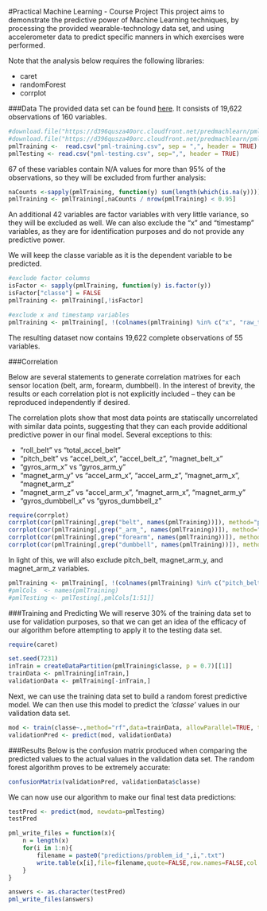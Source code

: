 #Practical Machine Learning - Course Project 
This project aims to demonstrate the predictive power of Machine Learning techniques, by processing the provided wearable-technology data set, and using accelerometer data to predict specific manners in which exercises were performed.  

Note that the analysis below requires the following libraries: 

- caret
- randomForest
- corrplot


###Data 
The provided data set can be found [here](http://groupware.les.inf.puc-rio.br/har).  It consists of 19,622 observations of 160 variables.  

```r
#download.file("https://d396qusza40orc.cloudfront.net/predmachlearn/pml-training.csv","pml-training.csv")
#download.file("https://d396qusza40orc.cloudfront.net/predmachlearn/pml-testing.csv","pml-testing.csv")
pmlTraining <-  read.csv("pml-training.csv", sep = ",", header = TRUE)
pmlTesting <- read.csv("pml-testing.csv", sep=",", header = TRUE)
```

67 of these variables contain N/A values for more than 95% of the observations, so they will be excluded from further analysis:  
```r
naCounts <-sapply(pmlTraining, function(y) sum(length(which(is.na(y)))))
pmlTraining <- pmlTraining[,naCounts / nrow(pmlTraining) < 0.95]
```

An additional 42 variables are factor variables with very little variance, so they will be excluded as well.  We can also exclude the "x" and "timestamp" variables, as they are for identification purposes and do not provide any predictive power. 

We will keep the classe variable as it is the dependent variable to be predicted. 

```r
#exclude factor columns
isFactor <- sapply(pmlTraining, function(y) is.factor(y))
isFactor["classe"] = FALSE
pmlTraining <- pmlTraining[,!isFactor]

#exclude x and timestamp variables
pmlTraining <- pmlTraining[, !(colnames(pmlTraining) %in% c("x", "raw_timestamp_part_1", "raw_timestamp_part_2"))]
```

The resulting dataset now contains 19,622 complete observations of 55 variables.

###Correlation

Below are several statements to generate correlation matrixes for each sensor location (belt, arm, forearm, dumbbell).  In the interest of brevity, the results or each correlation plot is not explicitly included -- they can be reproduced independently if desired.   

The correlation plots show that most data points are statiscally uncorrelated with similar data points, suggesting that they can each provide additional predictive power in our final model.  Several exceptions to this: 

- "roll\_belt" vs "total\_accel\_belt"
- "pitch\_belt" vs "accel\_belt\_x", "accel\_belt\_z", "magnet\_belt\_x"
- "gyros\_arm\_x" vs "gyros\_arm\_y"
- "magnet\_arm\_y" vs "accel\_arm\_x", "accel\_arm\_z", "magnet\_arm\_x", "magnet\_arm\_z"
- "magnet\_arm\_z" vs "accel\_arm\_x", "magnet\_arm\_x", "magnet\_arm\_y"
- "gyros\_dumbbell\_x" vs "gyros\_dumbbell\_z"

```r
require(corrplot)
corrplot(cor(pmlTraining[,grep("belt", names(pmlTraining))]), method="pie")
corrplot(cor(pmlTraining[,grep("_arm_", names(pmlTraining))]), method="pie")
corrplot(cor(pmlTraining[,grep("forearm", names(pmlTraining))]), method="pie")
corrplot(cor(pmlTraining[,grep("dumbbell", names(pmlTraining))]), method="pie")
```

In light of this, we will also exclude pitch\_belt, magnet\_arm\_y, and magnet\_arm\_z variables. 

```r
pmlTraining <- pmlTraining[, !(colnames(pmlTraining) %in% c("pitch_belt", "magnet_arm_y", "magnet_arm_z"))]
#pmlCols  <- names(pmlTraining)
#pmlTesting <- pmlTesting[,pmlCols[1:51]]
```


###Training and Predicting
We will reserve 30% of the training data set to use for validation purposes, so that we can get an idea of the efficacy of our algorithm before attempting to apply it to the testing data set.  

```r
require(caret)
```

```r
set.seed(7231)
inTrain = createDataPartition(pmlTraining$classe, p = 0.7)[[1]]
trainData <- pmlTraining[inTrain,]
validationData <- pmlTraining[-inTrain,]
```

Next, we can use the training data set to build a random forest predictive model.  We can then use this model to predict the *'classe'* values in our validation data set.  

```r
mod <- train(classe~.,method="rf",data=trainData, allowParallel=TRUE, trControl = trainControl(method = "cv", number = 3), preProcess="pca")
validationPred <- predict(mod, validationData)
```

###Results 
Below is the confusion matrix produced when comparing the predicted values to the actual values in the validation data set.  The random forest algorithm proves to be extremely accurate: 

```r
confusionMatrix(validationPred, validationData$classe)
```

We can now use our algorithm to make our final test data predictions:
```r
testPred <- predict(mod, newdata=pmlTesting)
testPred
```

```r
pml_write_files = function(x){
    n = length(x)
    for(i in 1:n){
        filename = paste0("predictions/problem_id_",i,".txt")
        write.table(x[i],file=filename,quote=FALSE,row.names=FALSE,col.names=FALSE)
    }
}

answers <- as.character(testPred)
pml_write_files(answers)
```